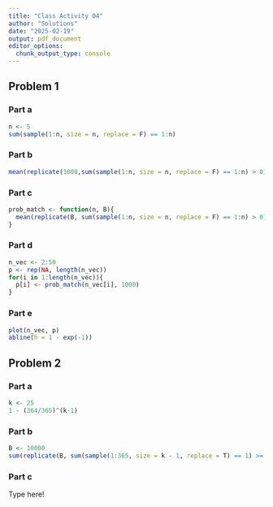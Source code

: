 ```yaml
---
title: "Class Activity 04"
author: "Solutions"
date: "2025-02-19"
output: pdf_document
editor_options: 
  chunk_output_type: console
---
```


## Problem 1

### Part a

```r
n <- 5
sum(sample(1:n, size = n, replace = F) == 1:n)
```

### Part b

```r
mean(replicate(1000,sum(sample(1:n, size = n, replace = F) == 1:n) > 0))
```

### Part c

```r
prob_match <- function(n, B){
  mean(replicate(B, sum(sample(1:n, size = n, replace = F) == 1:n) > 0))
}
```

### Part d

```r
n_vec <- 2:50
p <- rep(NA, length(n_vec))
for(i in 1:length(n_vec)){
  p[i] <- prob_match(n_vec[i], 1000) 
}
```

### Part e

```r
plot(n_vec, p)
abline(h = 1 - exp(-1))
```

## Problem 2

### Part a

```r
k <- 25
1 - (364/365)^(k-1)
```

### Part b

```r
B <- 10000
sum(replicate(B, sum(sample(1:365, size = k - 1, replace = T) == 1) >= 1))/B
```

### Part c

Type here!
